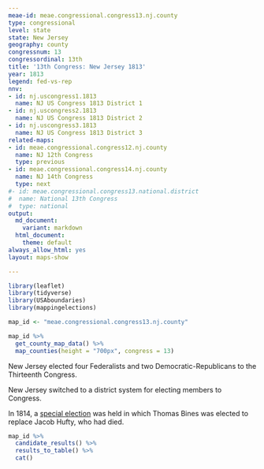```yaml
---
meae-id: meae.congressional.congress13.nj.county
type: congressional
level: state
state: New Jersey
geography: county
congressnum: 13
congressordinal: 13th
title: '13th Congress: New Jersey 1813'
year: 1813
legend: fed-vs-rep
nnv:
- id: nj.uscongress1.1813
  name: NJ US Congress 1813 District 1
- id: nj.uscongress2.1813
  name: NJ US Congress 1813 District 2
- id: nj.uscongress3.1813
  name: NJ US Congress 1813 District 3
related-maps:
- id: meae.congressional.congress12.nj.county
  name: NJ 12th Congress
  type: previous
- id: meae.congressional.congress14.nj.county
  name: NJ 14th Congress
  type: next
#- id: meae.congressional.congress13.national.district
#  name: National 13th Congress
#  type: national
output:
  md_document:
    variant: markdown
  html_document:
    theme: default
always_allow_html: yes
layout: maps-show

---
```


```r
library(leaflet)
library(tidyverse)
library(USAboundaries)
library(mappingelections)

map_id <- "meae.congressional.congress13.nj.county"
```

<div class="map">

```r
map_id %>%
  get_county_map_data() %>%
  map_counties(height = "700px", congress = 13)
```

</div>

New Jersey elected four Federalists and two Democratic-Republicans to the Thirteenth Congress.

New Jersey switched to a district system for electing members to Congress. 

In 1814, a [special election](https://elections.lib.tufts.edu/catalog/tufts:nj.uscongress.special.1814) was held in which Thomas Bines was elected to replace Jacob Hufty, who had died. 
<div class="results-table">

```r
map_id %>%
  candidate_results() %>%
  results_to_table() %>%
  cat()
```

</div>
